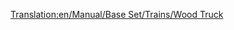 [[Translation:en/Manual/Base Set/Trains/Wood Truck]]
{{pl/Manual/Base Set/Trains/Wagony|Picture=[[File:en/Manual/Base Set/Trains/Woodtruck.png]]
|Name=Wagon na drewno
|NormalCost=£1,414 ($2,828)
|NormalWeight=16 / 46 t
|NormalCapacity=30 ton drewna
|MonoCost=£1,414 ($2,828)
|MonoWeight=16 / 51 t
|MonoCapacity=35 tonnes of wood
|MagCost=£1,414 ($2,828)
|MagWeight=16 / 53 t
|MagCapacity=37 tonnes of wood
|Description=Drewno jest najcenniejszym dobrem, jakie możesz przewieźć w [[pl/Manual/Klimat#tropikalny | tropical]] scenariusze, jeśli znajdziesz tartak. To daje poczucie, dlaczego lasy tropikalne są zdewastowane ..... [[pl/Manual/Base Set/Trains/Wagon na drewno|Wood Truck]] jest również dostępna w  [[pl/Manual/Klimat#umiarkowany| Temperate]] i [[pl/Manual/Klimat#arktyczny | Sub-Arctic]] .
}}